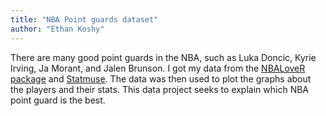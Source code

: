 ```yaml
---
title: "NBA Point guards dataset"
author: "Ethan Koshy"
---
```


There are many good point guards in the NBA, such as Luka Doncic, Kyrie Irving, Ja Morant, and Jalen Brunson. I got my data from the [NBALoveR package](https://cran.r-project.org/web/packages/NBAloveR/index.html) and [Statmuse](statmuse.com). The data was then used to plot the graphs about the players and their stats. This data project seeks to explain which NBA point guard is the best.
